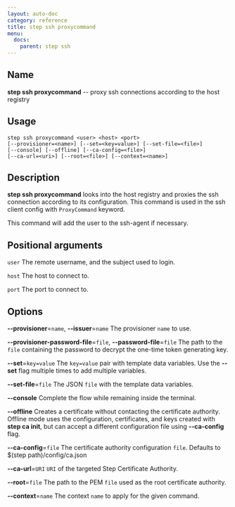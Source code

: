 ```yaml
---
layout: auto-doc
category: reference
title: step ssh proxycommand
menu:
  docs:
    parent: step ssh
---
```


## Name
**step ssh proxycommand** -- proxy ssh connections according to the host registry

## Usage

```raw
step ssh proxycommand <user> <host> <port>
[--provisioner=<name>] [--set=<key=value>] [--set-file=<file>]
[--console] [--offline] [--ca-config=<file>]
[--ca-url=<uri>] [--root=<file>] [--context=<name>]
```

## Description

**step ssh proxycommand** looks into the host registry
and proxies the ssh connection according to its configuration. This command
is used in the ssh client config with `ProxyCommand` keyword.

This command will add the user to the ssh-agent if necessary.

## Positional arguments

`user`
The remote username, and the subject used to login.

`host`
The host to connect to.

`port`
The port to connect to.

## Options


**--provisioner**=`name`, **--issuer**=`name`
The provisioner `name` to use.

**--provisioner-password-file**=`file`, **--password-file**=`file`
The path to the `file` containing the password to decrypt the one-time token
generating key.

**--set**=`key=value`
The `key=value` pair with template data variables. Use the **--set** flag multiple times to add multiple variables.

**--set-file**=`file`
The JSON `file` with the template data variables.

**--console**
Complete the flow while remaining inside the terminal.

**--offline**
Creates a certificate without contacting the certificate authority. Offline mode
uses the configuration, certificates, and keys created with **step ca init**,
but can accept a different configuration file using **--ca-config** flag.

**--ca-config**=`file`
The certificate authority configuration `file`. Defaults to
$(step path)/config/ca.json

**--ca-url**=`URI`
`URI` of the targeted Step Certificate Authority.

**--root**=`file`
The path to the PEM `file` used as the root certificate authority.

**--context**=`name`
The context `name` to apply for the given command.

